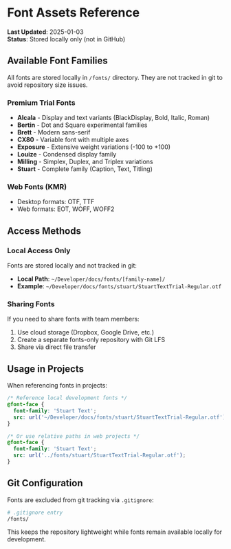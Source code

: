 # Font Assets Reference
**Last Updated**: 2025-01-03  
**Status**: Stored locally only (not in GitHub)

## Available Font Families

All fonts are stored locally in `/fonts/` directory. They are not tracked in git to avoid repository size issues.

### Premium Trial Fonts
- **Alcala** - Display and text variants (BlackDisplay, Bold, Italic, Roman)
- **Bertin** - Dot and Square experimental families
- **Brett** - Modern sans-serif
- **CX80** - Variable font with multiple axes
- **Exposure** - Extensive weight variations (-100 to +100)
- **Louize** - Condensed display family
- **Milling** - Simplex, Duplex, and Triplex variations
- **Stuart** - Complete family (Caption, Text, Titling)

### Web Fonts (KMR)
- Desktop formats: OTF, TTF
- Web formats: EOT, WOFF, WOFF2

## Access Methods

### Local Access Only
Fonts are stored locally and not tracked in git:
- **Local Path**: `~/Developer/docs/fonts/[family-name]/`
- **Example**: `~/Developer/docs/fonts/stuart/StuartTextTrial-Regular.otf`

### Sharing Fonts
If you need to share fonts with team members:
1. Use cloud storage (Dropbox, Google Drive, etc.)
2. Create a separate fonts-only repository with Git LFS
3. Share via direct file transfer

## Usage in Projects
When referencing fonts in projects:
```css
/* Reference local development fonts */
@font-face {
  font-family: 'Stuart Text';
  src: url('~/Developer/docs/fonts/stuart/StuartTextTrial-Regular.otf');
}

/* Or use relative paths in web projects */
@font-face {
  font-family: 'Stuart Text';
  src: url('../fonts/stuart/StuartTextTrial-Regular.otf');
}
```

## Git Configuration
Fonts are excluded from git tracking via `.gitignore`:
```bash
# .gitignore entry
/fonts/
```

This keeps the repository lightweight while fonts remain available locally for development.
